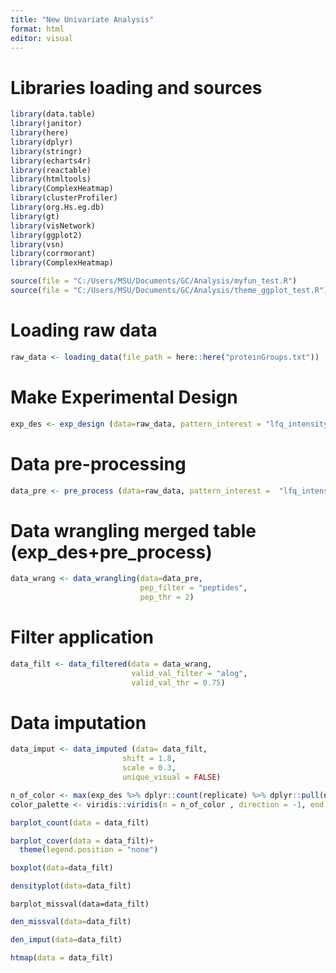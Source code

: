 ```yaml
---
title: "New Univariate Analysis"
format: html
editor: visual
---
```


# Libraries loading and sources

```r
library(data.table)
library(janitor)
library(here)
library(dplyr)
library(stringr)
library(echarts4r)
library(reactable)
library(htmltools)
library(ComplexHeatmap)
library(clusterProfiler)
library(org.Hs.eg.db)
library(gt)
library(visNetwork)
library(ggplot2)
library(vsn)
library(corrmorant)
library(ComplexHeatmap)

source(file = "C:/Users/MSU/Documents/GC/Analysis/myfun_test.R")
source(file = "C:/Users/MSU/Documents/GC/Analysis/theme_ggplot_test.R")
```

# Loading raw data

```r
raw_data <- loading_data(file_path = here::here("proteinGroups.txt"))
```

# Make Experimental Design

```r
exp_des <- exp_design (data=raw_data, pattern_interest = "lfq_intensity_bc_")
```

# Data pre-processing

```r


data_pre <- pre_process (data=raw_data, pattern_interest =  "lfq_intensity_bc_")
```

# Data wrangling merged table (exp_des+pre_process)

```r
data_wrang <- data_wrangling(data=data_pre,
                             pep_filter = "peptides",
                             pep_thr = 2)
```

# Filter application

```r
data_filt <- data_filtered(data = data_wrang,
                           valid_val_filter = "alog",
                           valid_val_thr = 0.75)
```

# Data imputation

```r
data_imput <- data_imputed (data= data_filt,
                         shift = 1.8, 
                         scale = 0.3, 
                         unique_visual = FALSE)

```

```r
n_of_color <- max(exp_des %>% dplyr::count(replicate) %>% dplyr::pull(n))
color_palette <- viridis::viridis(n = n_of_color , direction = -1, end = 0.70, begin = 0.30)

```

```r
barplot_count(data = data_filt)
```

```r
barplot_cover(data = data_filt)+
  theme(legend.position = "none")

```

```r
boxplot(data=data_filt)
```

```r
densityplot(data=data_filt)
```


```rPlot
barplot_missval(data=data_filt)

```

```r
den_missval(data=data_filt)
```

```r
den_imput(data=data_filt)    
```

```r
htmap(data = data_filt)
```
